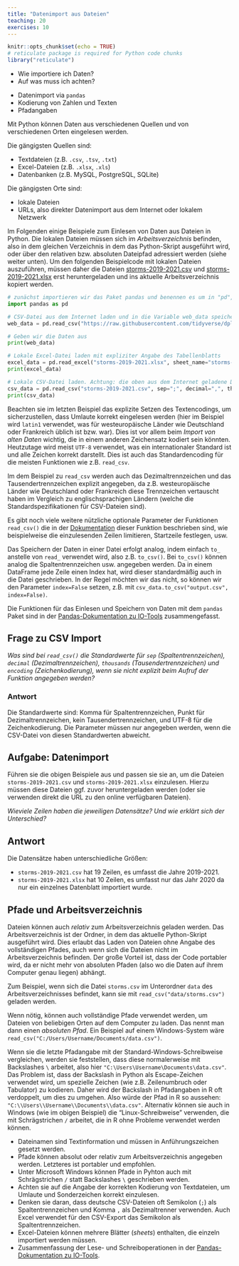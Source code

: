 ```yaml
---
title: "Datenimport aus Dateien"
teaching: 20
exercises: 10
---
```


```r
knitr::opts_chunk$set(echo = TRUE)
# reticulate package is required for Python code chunks
library("reticulate")
```

:::::::::::::::::::::::::::::::::::::: questions

- Wie importiere ich Daten?
- Auf was muss ich achten?

::::::::::::::::::::::::::::::::::::::::::::::::

::::::::::::::::::::::::::::::::::::: objectives

- Datenimport via `pandas`
- Kodierung von Zahlen und Texten
- Pfadangaben

::::::::::::::::::::::::::::::::::::::::::::::::

Mit Python können Daten aus verschiedenen Quellen und von verschiedenen Orten eingelesen werden.

Die gängigsten Quellen sind:

- Textdateien (z.B. `.csv`, `.tsv`, `.txt`)
- Excel-Dateien (z.B. `.xlsx`, `.xls`)
- Datenbanken (z.B. MySQL, PostgreSQL, SQLite)

Die gängigsten Orte sind:

- lokale Dateien
- URLs, also direkter Datenimport aus dem Internet oder lokalem Netzwerk

Im Folgenden einige Beispiele zum Einlesen von Daten aus Dateien in Python.
Die lokalen Dateien müssen sich im *Arbeitsverzeichnis* befinden, also in dem gleichen Verzeichnis in dem das Python-Skript ausgeführt wird, oder über den relativen bzw. absoluten Dateipfad adressiert werden (siehe weiter unten).
Um den folgenden Beispielcode mit lokalen Dateien auszuführen, müssen daher die Dateien [storms-2019-2021.csv](data/storms-2019-2021.csv) und [storms-2019-2021.xlsx](data/storms-2019-2021.xlsx) erst heruntergeladen und ins aktuelle Arbeitsverzeichnis kopiert werden.


```python
# zunächst importieren wir das Paket pandas und benennen es um in "pd", das ist gängige Praxis und findet sich in fast allen Beispielen so wieder
import pandas as pd

# CSV-Datei aus dem Internet laden und in die Variable web_data speichern
web_data = pd.read_csv("https://raw.githubusercontent.com/tidyverse/dplyr/master/data-raw/storms.csv")

# Geben wir die Daten aus
print(web_data)

# Lokale Excel-Datei laden mit expliziter Angabe des Tabellenblatts
excel_data = pd.read_excel("storms-2019-2021.xlsx", sheet_name="storms-2020")
print(excel_data)

# Lokale CSV-Datei laden. Achtung: die oben aus dem Internet geladene Datei verwendet gemäß CSV-Standard ein Komma als Trennzeichen, die lokale Datei jedoch ein Semikolon. Die Zahlen in dieser CSV-Datei sind auch mit westeuropäischem Zahlenformat ("," als Dezimaltrennzeichen und "." als Tausendertrennzeichen) gespeichert. Daher müssen hier beim Laden die Parameter sep, decimal und thousands angepasst werden. Auch das Encoding der Datei kann angegeben werden, vor allem wenn es nicht UTF-8 ist.
csv_data = pd.read_csv("storms-2019-2021.csv", sep=";", decimal=",", thousands=".", encoding="UTF-8")
print(csv_data)
```

Beachten sie im letzten Beispiel das explizite Setzen des Textencodings, um sicherzustellen, dass Umlaute korrekt eingelesen werden (hier im Beispiel wird `latin1` verwendet, was für westeuropäische Länder wie Deutschland oder Frankreich üblich ist bzw. war).
Dies ist vor allem beim *Import von alten Daten* wichtig, die in einem anderen Zeichensatz kodiert sein könnten.
Heutzutage wird meist `UTF-8` verwendet, was ein internationaler Standard ist und alle Zeichen korrekt darstellt.
Dies ist auch das Standardencoding für die meisten Funktionen wie z.B. `read_csv`.

Im dem Beispiel zu `read_csv` werden auch das Dezimaltrennzeichen und das Tausendertrennzeichen explizit angegeben, da z.B. westeuropäische Länder wie Deutschland oder Frankreich diese Trennzeichen vertauscht haben im Vergleich zu englischsprachigen Ländern (welche die Standardspezifikationen für CSV-Dateien sind).

Es gibt noch viele weitere nützliche optionale Parameter der Funktionen `read_csv()` die in der [Dokumentation](https://pandas.pydata.org/docs/reference/api/pandas.read_csv.html) dieser Funktion beschrieben sind, wie beispielweise die einzulesenden Zeilen limitieren, Startzeile festlegen, usw.

Das Speichern der Daten in einer Datei erfolgt analog, indem einfach `to_` anstelle von `read_` verwendet wird, also z.B. `to_csv()`. Bei `to_csv()` können analog die Spaltentrennzeichen usw. angegeben werden. Da in einem DataFrame jede Zeile einen Index hat, wird dieser standardmäßig auch in die Datei geschrieben. In der Regel möchten wir das nicht, so können wir den Parameter `index=False` setzen, z.B. mit `csv_data.to_csv("output.csv", index=False)`.

Die Funktionen für das Einlesen und Speichern von Daten mit dem `pandas` Paket sind in der [Pandas-Dokumentation zu IO-Tools](https://pandas.pydata.org/docs/user_guide/io.html) zusammengefasst.

::::::::::::::::::::::::::::::::::::: challenge

## Frage zu CSV Import

*Was sind bei `read_csv()` die Standardwerte für `sep` (Spaltentrennzeichen), `decimal` (Dezimaltrennzeichen), `thousands` (Tausendertrennzeichen) und `encoding` (Zeichenkodierung), wenn sie nicht explizit beim Aufruf der Funktion angegeben werden?*

:::::::::::::::::::::::: solution

### Antwort

Die Standardwerte sind: Komma für Spaltentrennzeichen, Punkt für Dezimaltrennzeichen, kein Tausendertrennzeichen, und UTF-8 für die Zeichenkodierung. Die Parameter müssen nur angegeben werden, wenn die CSV-Datei von diesen Standardwerten abweicht.

:::::::::::::::::::::::::::::::::


## Aufgabe: Datenimport

Führen sie die obigen Beispiele aus und passen sie sie an, um die Dateien `storms-2019-2021.csv` und `storms-2019-2021.xlsx` einzulesen. Hierzu müssen diese Dateien ggf. zuvor heruntergeladen werden (oder sie verwenden direkt die URL zu den online verfügbaren Dateien).

*Wieviele Zeilen haben die jeweiligen Datensätze? Und wie erklärt sich der Unterschied?*

:::::::::::::::::::::::: solution

## Antwort

Die Datensätze haben unterschiedliche Größen:

- `storms-2019-2021.csv` hat 19 Zeilen, es umfasst die Jahre 2019-2021.
- `storms-2019-2021.xlsx` hat 10 Zeilen, es umfasst nur das Jahr 2020 da nur ein einzelnes Datenblatt importiert wurde.

:::::::::::::::::::::::::::::::::
::::::::::::::::::::::::::::::::::::::::::::::::

## Pfade und Arbeitsverzeichnis

Dateien können auch *relativ* zum Arbeitsverzeichnis geladen werden. Das Arbeitsverzeichnis ist der Ordner, in dem das aktuelle Python-Skript ausgeführt wird. Dies erlaubt das Laden von Dateien ohne Angabe des vollständigen Pfades, auch wenn sich die Dateien nicht im Arbeitsverzeichnis befinden. Der große Vorteil ist, dass der Code portabler wird, da er nicht mehr von absoluten Pfaden (also wo die Daten auf ihrem Computer genau liegen) abhängt.

Zum Beispiel, wenn sich die Datei `storms.csv` im Unterordner `data` des Arbeitsverzeichnisses befindet, kann sie mit `read_csv("data/storms.csv")` geladen werden.

Wenn nötig, können auch vollständige Pfade verwendet werden, um Dateien von beliebigen Orten auf dem Computer zu laden. Das nennt man dann einen *absoluten Pfad*. Ein Beispiel auf einem Windows-System wäre `read_csv("C:/Users/Username/Documents/data.csv")`.

Wenn sie die letzte Pfadangabe mit der Standard-Windows-Schreibweise vergleichen, werden sie feststellen, dass diese normalerweise mit Backslashes `\` arbeitet, also hier `"C:\Users\Username\Documents\data.csv"`.
Das Problem ist, dass der Backslash in Python als Escape-Zeichen verwendet wird, um spezielle Zeichen (wie z.B. Zeilenumbruch oder Tabulator) zu kodieren. Daher wird der Backslash in Pfadangaben in R oft verdoppelt, um dies zu umgehen. Also würde der Pfad in R so aussehen: `"C:\\Users\\Username\\Documents\\data.csv"`.
Alternativ können sie auch in Windows (wie im obigen Beispiel) die "Linux-Schreibweise" verwenden, die mit Schrägstrichen `/` arbeitet, die in R ohne Probleme verwendet werden können.


::::::::::::::::::::::::::::::::::::: keypoints

- Dateinamen sind Textinformation und müssen in Anführungszeichen gesetzt werden.
- Pfade können absolut oder relativ zum Arbeitsverzeichnis angegeben werden. Letzteres ist portabler und empfohlen.
- Unter Microsoft Windows können Pfade in Pyhton auch mit Schrägstrichen `/` statt Backslashes `\` geschrieben werden.
- Achten sie auf die Angabe der korrekten Kodierung von Textdateien, um Umlaute und Sonderzeichen korrekt einzulesen.
- Denken sie daran, dass deutsche CSV-Dateien oft Semikolon (`;`) als Spaltentrennzeichen und Komma `,` als Dezimaltrenner verwenden. Auch Excel verwendet für den CSV-Export das Semikolon als Spaltentrennzeichen.
- Excel-Dateien können mehrere Blätter (*sheets*) enthalten, die einzeln importiert werden müssen.
- Zusammenfassung der Lese- und Schreiboperationen in der [Pandas-Dokumentation zu IO-Tools](https://pandas.pydata.org/docs/user_guide/io.html).

::::::::::::::::::::::::::::::::::::::::::::::::
